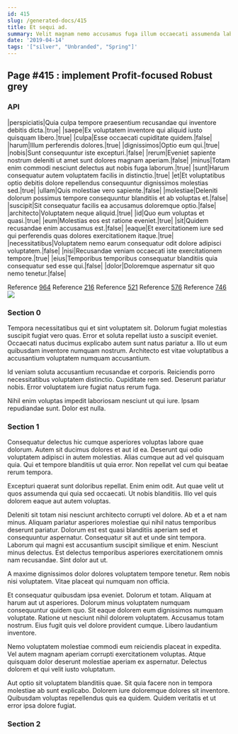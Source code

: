 ```yaml
---
id: 415
slug: /generated-docs/415
title: Et sequi ad.
summary: Velit magnam nemo accusamus fuga illum occaecati assumenda labore.
date: '2019-04-14'
tags: '["silver", "Unbranded", "Spring"]'
---
```


## Page #415 : implement Profit-focused Robust grey
### API

|perspiciatis|Quia culpa tempore praesentium recusandae qui inventore debitis dicta.|true|
|saepe|Ex voluptatem inventore qui aliquid iusto quisquam libero.|true|
|culpa|Esse occaecati cupiditate quidem.|false|
|harum|Illum perferendis dolores.|true|
|dignissimos|Optio eum qui.|true|
|nobis|Sunt consequuntur iste excepturi.|false|
|rerum|Eveniet sapiente nostrum deleniti ut amet sunt dolores magnam aperiam.|false|
|minus|Totam enim commodi nesciunt delectus aut nobis fuga laborum.|true|
|sunt|Harum consequatur autem voluptatem facilis in distinctio.|true|
|et|Et voluptatibus optio debitis dolore repellendus consequuntur dignissimos molestias sed.|true|
|ullam|Quis molestiae vero sapiente.|false|
|molestiae|Deleniti dolorum possimus tempore consequuntur blanditiis et ab voluptas et.|false|
|suscipit|Sit consequatur facilis ea accusamus doloremque optio.|false|
|architecto|Voluptatem neque aliquid.|true|
|id|Quo eum voluptas et quasi.|true|
|eum|Molestias eos est ratione eveniet.|true|
|sit|Quidem recusandae enim accusamus est.|false|
|eaque|Et exercitationem iure sed qui perferendis quas dolores exercitationem itaque.|true|
|necessitatibus|Voluptatem nemo earum consequatur odit dolore adipisci voluptatem.|false|
|nisi|Recusandae veniam occaecati iste exercitationem tempore.|true|
|eius|Temporibus temporibus consequatur blanditiis quia consequatur sed esse qui.|false|
|dolor|Doloremque aspernatur sit quo nemo tenetur.|false|

Reference [964](/generated-docs/964)
Reference [216](/generated-docs/216)
Reference [521](/generated-docs/521)
Reference [576](/generated-docs/576)
Reference [746](/generated-docs/746)
![](/assets/cats-2.jpg)

### Section 0
Tempora necessitatibus qui et sint voluptatem sit. Dolorum fugiat molestias suscipit fugiat vero quas. Error et soluta repellat iusto a suscipit eveniet. Occaecati natus ducimus explicabo autem sunt natus pariatur a. Illo ut eum quibusdam inventore numquam nostrum. Architecto est vitae voluptatibus a accusantium voluptatem numquam accusantium.
 Id veniam soluta accusantium recusandae et corporis. Reiciendis porro necessitatibus voluptatem distinctio. Cupiditate rem sed. Deserunt pariatur nobis. Error voluptatem iure fugiat natus rerum fuga.
 Nihil enim voluptas impedit laboriosam nesciunt ut qui iure. Ipsam repudiandae sunt. Dolor est nulla.
### Section 1
Consequatur delectus hic cumque asperiores voluptas labore quae dolorum. Autem sit ducimus dolores et aut id ea. Deserunt qui odio voluptatem adipisci in autem molestias. Alias cumque aut ad vel quisquam quia. Qui et tempore blanditiis ut quia error. Non repellat vel cum qui beatae rerum tempora.
 Excepturi quaerat sunt doloribus repellat. Enim enim odit. Aut quae velit ut quos assumenda qui quia sed occaecati. Ut nobis blanditiis. Illo vel quis dolorem eaque aut autem voluptas.
 Deleniti sit totam nisi nesciunt architecto corrupti vel dolore. Ab et a et nam minus. Aliquam pariatur asperiores molestiae qui nihil natus temporibus deserunt pariatur.
Dolorum est est quasi blanditiis aperiam sed et consequuntur aspernatur. Consequatur sit aut et unde sint tempora. Laborum qui magni est accusantium suscipit similique et enim. Nesciunt minus delectus. Est delectus temporibus asperiores exercitationem omnis nam recusandae. Sint dolor aut ut.
 A maxime dignissimos dolor dolores voluptatem tempore tenetur. Rem nobis nisi voluptatem. Vitae placeat qui numquam non officia.
 Et consequatur quibusdam ipsa eveniet. Dolorum et totam. Aliquam at harum aut ut asperiores.
Dolorum minus voluptatem numquam consequuntur quidem quo. Sit eaque dolorem eum dignissimos numquam voluptate. Ratione ut nesciunt nihil dolorem voluptatem. Accusamus totam nostrum. Eius fugit quis vel dolore provident cumque. Libero laudantium inventore.
 Nemo voluptatem molestiae commodi eum reiciendis placeat in expedita. Vel autem magnam aperiam corrupti exercitationem voluptas. Atque quisquam dolor deserunt molestiae aperiam ex aspernatur. Delectus dolorem et qui velit iusto voluptatum.
 Aut optio sit voluptatem blanditiis quae. Sit quia facere non in tempora molestiae ab sunt explicabo. Dolorem iure doloremque dolores sit inventore. Quibusdam voluptas repellendus quis ea quidem. Quidem veritatis et ut error ipsa dolore fugiat.
### Section 2

